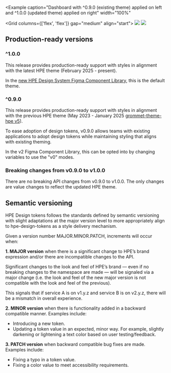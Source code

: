 
<Example
  caption="Dashboard with ^0.9.0 (existing theme) applied on left and ^1.0.0 (updated theme) applied on right"
  width="100%"
>
  <Grid columns={['flex', 'flex']} gap="medium" align="start">
    <Box>
      <Image src="/hpe-design-tokens-v0.png" fit="contain" />
    </Box>
    <Box>
      <Image src="/hpe-design-tokens-v1.png" fit="contain" />
    </Box>
  </Grid>
</Example>

## Production-ready versions

### ^1.0.0

This release provides production-ready support with styles in alignment with the latest HPE theme (February 2025 - present).

In the [new HPE Design System Figma Component Library](https://www.figma.com/design/HDckqS2MWhINfC8EIQPMV1/HPE-Design-System-Components-V2?m=auto&t=NjHwxPFWYTvhZTP5-6), this is the default theme.

### ^0.9.0

This release provides production-ready support with styles in alignment with the previous HPE theme (May 2023 - January 2025 [grommet-theme-hpe v5](https://github.com/grommet/grommet-theme-hpe/releases/tag/v5.8.0)).

To ease adoption of design tokens, v0.9.0 allows teams with existing applications to adopt design tokens while maintaining styling that aligns with existing theming.

In the v2 Figma Component Library, this can be opted into by changing variables to use the "v0" modes.

### Breaking changes from v0.9.0 to v1.0.0

There are no breaking API changes from v0.9.0 to v1.0.0. The only changes are value changes to reflect the updated HPE theme.

## Semantic versioning

HPE Design tokens follows the standards defined by semantic versioning with slight adaptations at the major version level to more appropriately align to hpe-design-tokens as a style delivery mechanism.

Given a version number MAJOR.MINOR.PATCH, increments will occur when:

**1. MAJOR version** when there is a significant change to HPE’s brand expression and/or there are incompatible changes to the API.

Significant changes to the look and feel of HPE’s brand &mdash; even if no breaking changes to the namespace are made &mdash; will be signaled via a major change (i.e. the look and feel of the new major version is not compatible with the look and feel of the previous).

This signals that if service A is on v1.y.z and service B is on v2.y.z, there will be a mismatch in overall experience.

**2. MINOR version** when there is functionality added in a backward compatible manner. Examples include:

- Introducing a new token.
- Updating a token value in an expected, minor way. For example, slightly darkening or lightening a text color based on user testing/feedback.

**3. PATCH version** when backward compatible bug fixes are made. Examples include:

- Fixing a typo in a token value.
- Fixing a color value to meet accessibility requirements.
